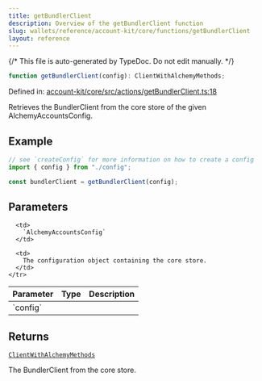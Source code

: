 ```yaml
---
title: getBundlerClient
description: Overview of the getBundlerClient function
slug: wallets/reference/account-kit/core/functions/getBundlerClient
layout: reference
---
```


{/* This file is auto-generated by TypeDoc. Do not edit manually. */}

```ts
function getBundlerClient(config): ClientWithAlchemyMethods;
```

Defined in: [account-kit/core/src/actions/getBundlerClient.ts:18](https://github.com/alchemyplatform/aa-sdk/blob/17aad1f572375d42a06c7e3238078a88a435d459/account-kit/core/src/actions/getBundlerClient.ts#L18)

Retrieves the BundlerClient from the core store of the given AlchemyAccountsConfig.

## Example

```ts
// see `createConfig` for more information on how to create a config
import { config } from "./config";

const bundlerClient = getBundlerClient(config);
```

## Parameters

<table>
  <thead>
    <tr>
      <th align="left">Parameter</th>
      <th align="left">Type</th>
      <th align="left">Description</th>
    </tr>
  </thead>

  <tbody>
    <tr>
      <td>
        `config`
      </td>

      <td>
        `AlchemyAccountsConfig`
      </td>

      <td>
        The configuration object containing the core store.
      </td>
    </tr>

  </tbody>
</table>

## Returns

[`ClientWithAlchemyMethods`](../type-aliases/ClientWithAlchemyMethods.mdx)

The BundlerClient from the core store.
